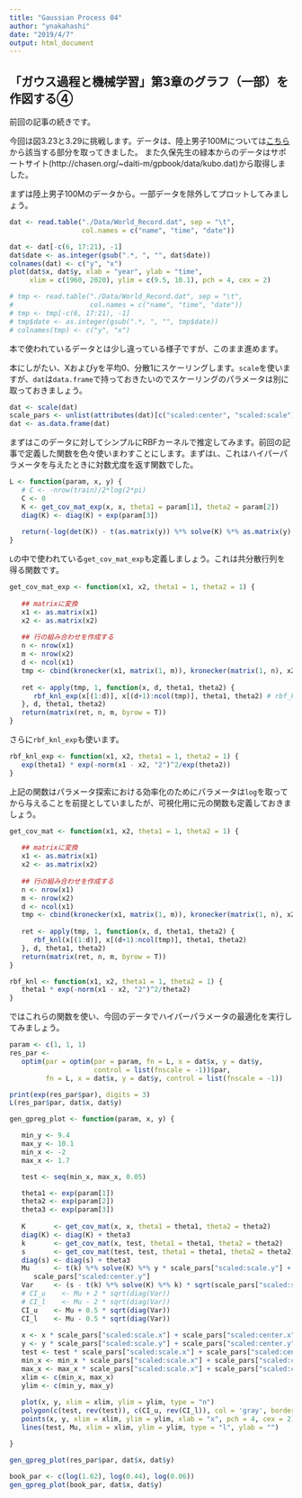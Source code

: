 ```yaml
---
title: "Gaussian Process 04"
author: "ynakahashi"
date: "2019/4/7"
output: html_document
---
```


## 「ガウス過程と機械学習」第3章のグラフ（一部）を作図する④

前回の記事の続きです。


今回は図3.23と3.29に挑戦します。データは、陸上男子100Mについては[こちら](https://www.topendsports.com/sport/athletics/record-100m.htm)から該当する部分を取ってきました。
また久保先生の緑本からのデータはサポートサイト(http://chasen.org/~daiti-m/gpbook/data/kubo.dat)から取得しました。

まずは陸上男子100Mのデータから。一部データを除外してプロットしてみましょう。

```r
dat <- read.table("./Data/World_Record.dat", sep = "\t",
                  col.names = c("name", "time", "date"))

dat <- dat[-c(6, 17:21), -1]
dat$date <- as.integer(gsub(".*, ", "", dat$date))
colnames(dat) <- c("y", "x")
plot(dat$x, dat$y, xlab = "year", ylab = "time", 
     xlim = c(1960, 2020), ylim = c(9.5, 10.1), pch = 4, cex = 2)
```

```r
# tmp <- read.table("./Data/World_Record.dat", sep = "\t",
#                   col.names = c("name", "time", "date"))
# tmp <- tmp[-c(6, 17:21), -1]
# tmp$date <- as.integer(gsub(".*, ", "", tmp$date))
# colnames(tmp) <- c("y", "x")
```

本で使われているデータとは少し違っている様子ですが、このまま進めます。

本にしがたい、Xおよびyを平均0、分散1にスケーリングします。`scale`を使いますが、`dat`は`data.frame`で持っておきたいのでスケーリングのパラメータは別に取っておきましょう。


```r
dat <- scale(dat)
scale_pars <- unlist(attributes(dat)[c("scaled:center", "scaled:scale")])
dat <- as.data.frame(dat)
```

まずはこのデータに対してシンプルにRBFカーネルで推定してみます。前回の記事で定義した関数を色々使いまわすことにします。まずは`L`、これはハイパーパラメータを与えたときに対数尤度を返す関数でした。

```r
L <- function(param, x, y) {
   # C <- -nrow(train)/2*log(2*pi)
   C <- 0
   K <- get_cov_mat_exp(x, x, theta1 = param[1], theta2 = param[2])
   diag(K) <- diag(K) + exp(param[3])
   
   return(-log(det(K)) - t(as.matrix(y)) %*% solve(K) %*% as.matrix(y) + C)
}
```

`L`の中で使われている`get_cov_mat_exp`も定義しましょう。これは共分散行列を得る関数です。

```r
get_cov_mat_exp <- function(x1, x2, theta1 = 1, theta2 = 1) {
   
   ## matrixに変換
   x1 <- as.matrix(x1)
   x2 <- as.matrix(x2)
   
   ## 行の組み合わせを作成する
   n <- nrow(x1)
   m <- nrow(x2)
   d <- ncol(x1)
   tmp <- cbind(kronecker(x1, matrix(1, m)), kronecker(matrix(1, n), x2))
   
   ret <- apply(tmp, 1, function(x, d, theta1, theta2) {
      rbf_knl_exp(x[(1:d)], x[(d+1):ncol(tmp)], theta1, theta2) # rbf_knl_expを使う
   }, d, theta1, theta2)
   return(matrix(ret, n, m, byrow = T))
}
```


さらに`rbf_knl_exp`も使います。

```r
rbf_knl_exp <- function(x1, x2, theta1 = 1, theta2 = 1) {
   exp(theta1) * exp(-norm(x1 - x2, "2")^2/exp(theta2))
}
```


上記の関数はパラメータ探索における効率化のためにパラメータは`log`を取ってから与えることを前提としていましたが、可視化用に元の関数も定義しておきましょう。

```r
get_cov_mat <- function(x1, x2, theta1 = 1, theta2 = 1) {
   
   ## matrixに変換
   x1 <- as.matrix(x1)
   x2 <- as.matrix(x2)
   
   ## 行の組み合わせを作成する
   n <- nrow(x1)
   m <- nrow(x2)
   d <- ncol(x1)
   tmp <- cbind(kronecker(x1, matrix(1, m)), kronecker(matrix(1, n), x2))
   
   ret <- apply(tmp, 1, function(x, d, theta1, theta2) {
      rbf_knl(x[(1:d)], x[(d+1):ncol(tmp)], theta1, theta2)
   }, d, theta1, theta2)
   return(matrix(ret, n, m, byrow = T))
}
```

```r
rbf_knl <- function(x1, x2, theta1 = 1, theta2 = 1) {
   theta1 * exp(-norm(x1 - x2, "2")^2/theta2)
}
```



ではこれらの関数を使い、今回のデータでハイパーパラメータの最適化を実行してみましょう。

```r
param <- c(1, 1, 1)
res_par <- 
   optim(par = optim(par = param, fn = L, x = dat$x, y = dat$y, 
                     control = list(fnscale = -1))$par,
         fn = L, x = dat$x, y = dat$y, control = list(fnscale = -1))
```

```r
print(exp(res_par$par), digits = 3)
L(res_par$par, dat$x, dat$y)
```



```r
gen_gpreg_plot <- function(param, x, y) {

   min_y <- 9.4
   max_y <- 10.1
   min_x <- -2
   max_x <- 1.7

   test <- seq(min_x, max_x, 0.05)

   theta1 <- exp(param[1])
   theta2 <- exp(param[2])
   theta3 <- exp(param[3])
   
   K       <- get_cov_mat(x, x, theta1 = theta1, theta2 = theta2)
   diag(K) <- diag(K) + theta3
   k       <- get_cov_mat(x, test, theta1 = theta1, theta2 = theta2)
   s       <- get_cov_mat(test, test, theta1 = theta1, theta2 = theta2)
   diag(s) <- diag(s) + theta3
   Mu      <- t(k) %*% solve(K) %*% y * scale_pars["scaled:scale.y"] +
      scale_pars["scaled:center.y"]
   Var     <- (s - t(k) %*% solve(K) %*% k) * sqrt(scale_pars["scaled:scale.y"])
   # CI_u    <- Mu + 2 * sqrt(diag(Var))
   # CI_l    <- Mu - 2 * sqrt(diag(Var))
   CI_u    <- Mu + 0.5 * sqrt(diag(Var))
   CI_l    <- Mu - 0.5 * sqrt(diag(Var))
   
   x <- x * scale_pars["scaled:scale.x"] + scale_pars["scaled:center.x"]
   y <- y * scale_pars["scaled:scale.y"] + scale_pars["scaled:center.y"]
   test <- test * scale_pars["scaled:scale.x"] + scale_pars["scaled:center.x"]
   min_x <- min_x * scale_pars["scaled:scale.x"] + scale_pars["scaled:center.x"]
   max_x <- max_x * scale_pars["scaled:scale.x"] + scale_pars["scaled:center.x"]
   xlim <- c(min_x, max_x)
   ylim <- c(min_y, max_y)
   
   plot(x, y, xlim = xlim, ylim = ylim, type = "n")
   polygon(c(test, rev(test)), c(CI_u, rev(CI_l)), col = 'gray', border = NA)
   points(x, y, xlim = xlim, ylim = ylim, xlab = "x", pch = 4, cex = 2)
   lines(test, Mu, xlim = xlim, ylim = ylim, type = "l", ylab = "")

}
```



```r
gen_gpreg_plot(res_par$par, dat$x, dat$y)
```



```r
book_par <- c(log(1.62), log(0.44), log(0.06))
gen_gpreg_plot(book_par, dat$x, dat$y)
```





